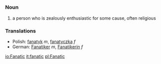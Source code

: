 =={{en}}==
===Noun===
# a person who is zealously enthusiastic for some cause, often religious

===Translations===

*Polish: [[fanatyk]] ''m'', [[fanatyczka]] ''f''
*German: [[Fanatiker]] ''m'', [[Fanatikerin]] ''f''

[[io:Fanatic]]
[[it:fanatic]]
[[pl:Fanatic]]